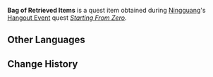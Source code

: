 {{Item Infobox
|id           = 101604
|image        = Item Bag of Retrieved Items.png
|type         = Quest Items
|description  = A batch of abandoned goods that you found at a warehouse at the south wharf. They essentially have no value.
|source1      = [[Starting From Zero]]
}}
'''Bag of Retrieved Items''' is a quest item obtained during [[Ningguang]]'s [[Hangout Event]] quest ''[[Starting From Zero]]''.

==Other Languages==
{{Other Languages|default_hidden = 1
|en      = Bag of Retrieved Items
|zhs     = 一袋回收品
|zhs_rm  = Yí Dài Huíshōu Pǐn
|zht     = 一袋回收品
|zht_rm  = Yí Dài Huíshōu Pǐn
|ja      = 回収品の入った袋
|ja_rm   = Kaishuuhin no Haitta Fukuro
|ko      = 회수품 한 보따리
|ko_rm   = 
|es      = Bolsa de objetos recogidos
|fr      = Sac d'objets récupérés
|ru      = Мешок с ненужными вещами
|th      = กระเป๋าใส่ของรีไซเคิล
|th_rm   = Krapao Sai khong Risaikhoen
|vi      = Túi Đồ Thu Hồi
|de      = Tasche mit zurückgeholten Gegenständen
|id      = Kantong Berisi Barang-Barang yang Diperoleh Kembali
|pt      = Saco com Itens Recolhidos
}}

==Change History==
{{Change History|2.4}}